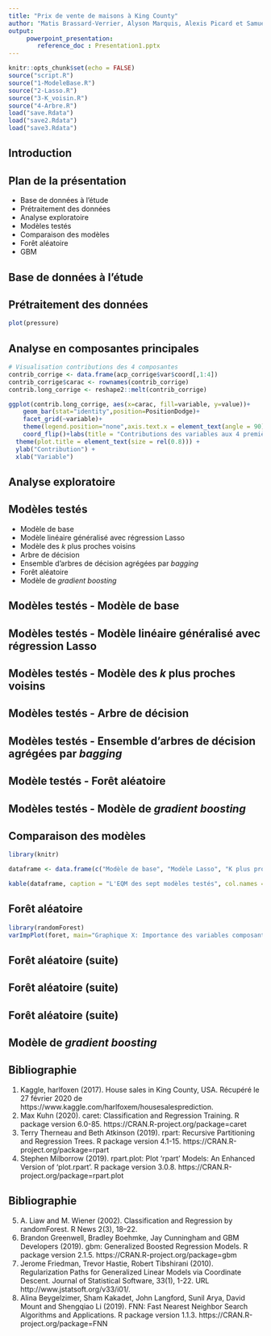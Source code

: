 ```yaml
---
title: "Prix de vente de maisons à King County"
author: "Matis Brassard-Verrier, Alyson Marquis, Alexis Picard et Samuel Provencher"
output:
     powerpoint_presentation:
        reference_doc : Presentation1.pptx
---
```


```r
knitr::opts_chunk$set(echo = FALSE)
source("script.R")
source("1-ModeleBase.R")
source("2-Lasso.R")
source("3-K_voisin.R")
source("4-Arbre.R")
load("save.Rdata")
load("save2.Rdata")
load("save3.Rdata")
```

## Introduction


## Plan de la présentation

- Base de données à l'étude
- Prétraitement des données
- Analyse exploratoire
- Modèles testés
- Comparaison des modèles
- Forêt aléatoire
- GBM

## Base de données à l'étude


## Prétraitement des données

```r
plot(pressure)
```

## Analyse en composantes principales

```r
# Visualisation contributions des 4 composantes
contrib_corrige <- data.frame(acp_corrige$var$coord[,1:4])
contrib_corrige$carac <- rownames(contrib_corrige)
contrib.long_corrige <- reshape2::melt(contrib_corrige)

ggplot(contrib.long_corrige, aes(x=carac, fill=variable, y=value))+
    geom_bar(stat="identity",position=PositionDodge)+
    facet_grid(~variable)+
    theme(legend.position="none",axis.text.x = element_text(angle = 90))+
    coord_flip()+labs(title = "Contributions des variables aux 4 premières composantes") +
  theme(plot.title = element_text(size = rel(0.8))) +
  ylab("Contribution") +
  xlab("Variable")

```

## Analyse exploratoire

## Modèles testés

- Modèle de base
- Modèle linéaire généralisé avec régression Lasso
- Modèle des *k* plus proches voisins
- Arbre de décision
- Ensemble d'arbres de décision agrégées par *bagging*
- Forêt aléatoire
- Modèle de *gradient boosting*

## Modèles testés - Modèle de base

## Modèles testés - Modèle linéaire généralisé avec régression Lasso

## Modèles testés - Modèle des *k* plus proches voisins

## Modèles testés - Arbre de décision

## Modèles testés - Ensemble d'arbres de décision agrégées par *bagging*

## Modèle testés - Forêt aléatoire

## Modèles testés - Modèle de *gradient boosting*

## Comparaison des modèles

```r
library(knitr)

dataframe <- data.frame(c("Modèle de base", "Modèle Lasso", "K plus proches voisins","Arbre de décision","Bagging","Forêt aléatoire", "Gradient boosting (GBM)"), c(EQM.ModBase,msep.lasso, EQM.Kvoisins, EQM.arbre, EQM.bag,EQM.foret,3))

kable(dataframe, caption = "L'EQM des sept modèles testés", col.names = c("Modèles","EQM"), digits = 5)
```

## Forêt aléatoire

```r
library(randomForest)
varImpPlot(foret, main="Graphique X: Importance des variables composant la forêt aléatoire")
```

## Forêt aléatoire (suite)

## Forêt aléatoire (suite)

## Forêt aléatoire (suite)


## Modèle de *gradient boosting*


## Bibliographie

1. Kaggle, harlfoxen (2017). House sales in King County, USA. Récupéré le 27 février 2020 de https://www.kaggle.com/harlfoxem/housesalesprediction.
\newline
2. Max Kuhn (2020). caret: Classification and Regression Training. R package version 6.0-85. https://CRAN.R-project.org/package=caret
\newline
3. Terry Therneau and Beth Atkinson (2019). rpart: Recursive Partitioning and Regression Trees. R package version 4.1-15. https://CRAN.R-project.org/package=rpart
\newline
4. Stephen Milborrow (2019). rpart.plot: Plot 'rpart' Models: An Enhanced Version of 'plot.rpart'. R package version 3.0.8. https://CRAN.R-project.org/package=rpart.plot

## Bibliographie

5. A. Liaw and M. Wiener (2002). Classification and Regression by randomForest. R News 2(3), 18--22.
\newline
6. Brandon Greenwell, Bradley Boehmke, Jay Cunningham and GBM Developers (2019). gbm: Generalized Boosted Regression Models. R package version 2.1.5. https://CRAN.R-project.org/package=gbm
\newline
7. Jerome Friedman, Trevor Hastie, Robert Tibshirani (2010). Regularization Paths for Generalized Linear Models via Coordinate Descent. Journal of Statistical Software, 33(1), 1-22. URL http://www.jstatsoft.org/v33/i01/.
\newline
8. Alina Beygelzimer, Sham Kakadet, John Langford, Sunil Arya, David Mount and Shengqiao Li (2019). FNN: Fast Nearest Neighbor Search Algorithms and Applications. R package
version 1.1.3.  https://CRAN.R-project.org/package=FNN
